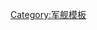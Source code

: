 {{Navbox
| name    = 战列舰发展史
| state   = 
| title   = 战列舰发展史
| listclass = hlist
| list1   = 
* [[风帆战列舰]]
* [[铁甲舰]]
* [[前无畏舰]]
* [[无畏舰]]
* [[超無畏艦]]（{{tsl|en|standard type battleship|標準型戰艦}}）
* [[高速战列舰]]
* [[条约型战列舰]]
* [[航空战列舰]]
* {{tsl|en|Battleships in World War II|二战中的战列舰}}
}}<noinclude>
[[Category:军舰模板]]
</noinclude>